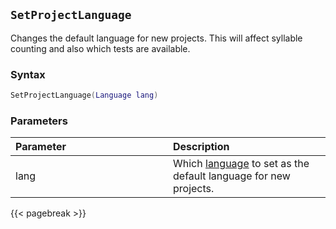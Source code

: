 ## `SetProjectLanguage`

Changes the default language for new projects. This will affect syllable counting and also which tests are available.

### Syntax {-}

``` .lua
SetProjectLanguage(Language lang)
```

### Parameters {-}

**Parameter** | **Description**
| :-- | :-- |
lang | Which [language](#language) to set as the default language for new projects.

{{< pagebreak >}}


